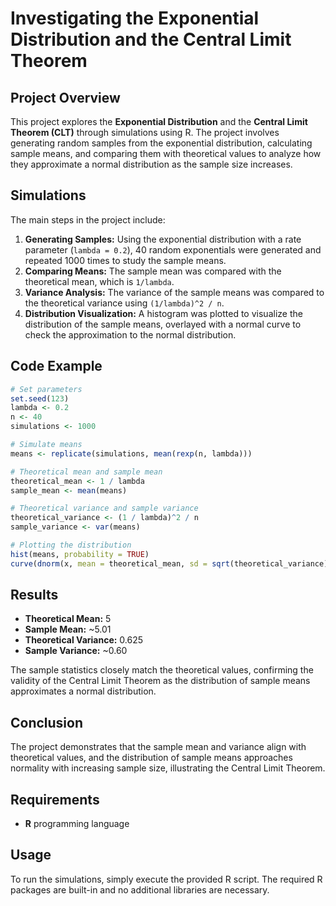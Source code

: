 # Investigating the Exponential Distribution and the Central Limit Theorem


## Project Overview

This project explores the **Exponential Distribution** and the **Central Limit Theorem (CLT)** through simulations using R. The project involves generating random samples from the exponential distribution, calculating sample means, and comparing them with theoretical values to analyze how they approximate a normal distribution as the sample size increases.

## Simulations

The main steps in the project include:

1. **Generating Samples:** Using the exponential distribution with a rate parameter (`lambda = 0.2`), 40 random exponentials were generated and repeated 1000 times to study the sample means.
2. **Comparing Means:** The sample mean was compared with the theoretical mean, which is `1/lambda`.
3. **Variance Analysis:** The variance of the sample means was compared to the theoretical variance using `(1/lambda)^2 / n`.
4. **Distribution Visualization:** A histogram was plotted to visualize the distribution of the sample means, overlayed with a normal curve to check the approximation to the normal distribution.

## Code Example

```r
# Set parameters
set.seed(123)
lambda <- 0.2
n <- 40
simulations <- 1000

# Simulate means
means <- replicate(simulations, mean(rexp(n, lambda)))

# Theoretical mean and sample mean
theoretical_mean <- 1 / lambda
sample_mean <- mean(means)

# Theoretical variance and sample variance
theoretical_variance <- (1 / lambda)^2 / n
sample_variance <- var(means)

# Plotting the distribution
hist(means, probability = TRUE)
curve(dnorm(x, mean = theoretical_mean, sd = sqrt(theoretical_variance)), add = TRUE)
```

## Results

- **Theoretical Mean:** 5
- **Sample Mean:** ~5.01
- **Theoretical Variance:** 0.625
- **Sample Variance:** ~0.60

The sample statistics closely match the theoretical values, confirming the validity of the Central Limit Theorem as the distribution of sample means approximates a normal distribution.

## Conclusion

The project demonstrates that the sample mean and variance align with theoretical values, and the distribution of sample means approaches normality with increasing sample size, illustrating the Central Limit Theorem.

## Requirements

- **R** programming language

## Usage

To run the simulations, simply execute the provided R script. The required R packages are built-in and no additional libraries are necessary.